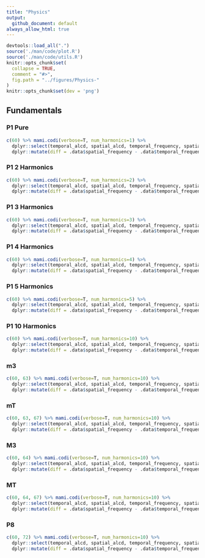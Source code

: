 ```yaml
---
title: "Physics"
output:
  github_document: default
always_allow_html: true
---
```

```r
devtools::load_all(".")
source('./man/code/plot.R')
source('./man/code/utils.R')
knitr::opts_chunk$set(
  collapse = TRUE,
  comment = "#>",
  fig.path = "../figures/Physics-"
)
knitr::opts_chunk$set(dev = 'png')
```

## Fundamentals

### P1 Pure

```r
c(60) %>% mami.codi(verbose=T, num_harmonics=1) %>% 
  dplyr::select(temporal_alcd, spatial_alcd, temporal_frequency, spatial_frequency) %>%
  dplyr::mutate(diff = .data$spatial_frequency - .data$temporal_frequency)
```

### P1 2 Harmonics

```r
c(60) %>% mami.codi(verbose=T, num_harmonics=2) %>% 
  dplyr::select(temporal_alcd, spatial_alcd, temporal_frequency, spatial_frequency) %>%
  dplyr::mutate(diff = .data$spatial_frequency - .data$temporal_frequency)
```

### P1 3 Harmonics

```r
c(60) %>% mami.codi(verbose=T, num_harmonics=3) %>% 
  dplyr::select(temporal_alcd, spatial_alcd, temporal_frequency, spatial_frequency) %>%
  dplyr::mutate(diff = .data$spatial_frequency - .data$temporal_frequency)
```

### P1 4 Harmonics

```r
c(60) %>% mami.codi(verbose=T, num_harmonics=4) %>% 
  dplyr::select(temporal_alcd, spatial_alcd, temporal_frequency, spatial_frequency) %>%
  dplyr::mutate(diff = .data$spatial_frequency - .data$temporal_frequency)
```

### P1 5 Harmonics

```r
c(60) %>% mami.codi(verbose=T, num_harmonics=5) %>% 
  dplyr::select(temporal_alcd, spatial_alcd, temporal_frequency, spatial_frequency) %>%
  dplyr::mutate(diff = .data$spatial_frequency - .data$temporal_frequency)
```

### P1 10 Harmonics

```r
c(60) %>% mami.codi(verbose=T, num_harmonics=10) %>% 
  dplyr::select(temporal_alcd, spatial_alcd, temporal_frequency, spatial_frequency) %>%
  dplyr::mutate(diff = .data$spatial_frequency - .data$temporal_frequency)
```

### m3

```r
c(60, 63) %>% mami.codi(verbose=T, num_harmonics=10) %>% 
  dplyr::select(temporal_alcd, spatial_alcd, temporal_frequency, spatial_frequency) %>%
  dplyr::mutate(diff = .data$spatial_frequency - .data$temporal_frequency)
```

### mT

```r
c(60, 63, 67) %>% mami.codi(verbose=T, num_harmonics=10) %>% 
  dplyr::select(temporal_alcd, spatial_alcd, temporal_frequency, spatial_frequency) %>%
  dplyr::mutate(diff = .data$spatial_frequency - .data$temporal_frequency)
```

### M3

```r
c(60, 64) %>% mami.codi(verbose=T, num_harmonics=10) %>% 
  dplyr::select(temporal_alcd, spatial_alcd, temporal_frequency, spatial_frequency) %>%
  dplyr::mutate(diff = .data$spatial_frequency - .data$temporal_frequency)
```

### MT

```r
c(60, 64, 67) %>% mami.codi(verbose=T, num_harmonics=10) %>% 
  dplyr::select(temporal_alcd, spatial_alcd, temporal_frequency, spatial_frequency) %>%
  dplyr::mutate(diff = .data$spatial_frequency - .data$temporal_frequency)
```

### P8

```r
c(60, 72) %>% mami.codi(verbose=T, num_harmonics=10) %>% 
  dplyr::select(temporal_alcd, spatial_alcd, temporal_frequency, spatial_frequency) %>%
  dplyr::mutate(diff = .data$spatial_frequency - .data$temporal_frequency)
```
